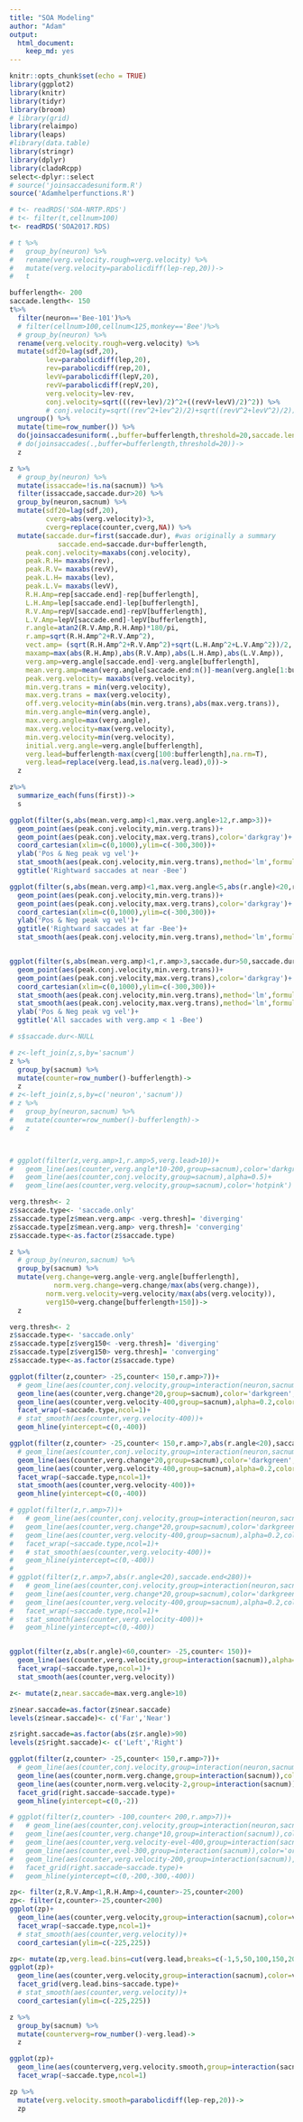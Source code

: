 ```yaml
---
title: "SOA Modeling"
author: "Adam"
output: 
  html_document: 
    keep_md: yes
---
```


```r
knitr::opts_chunk$set(echo = TRUE)
library(ggplot2)
library(knitr)
library(tidyr)
library(broom)
# library(grid)
library(relaimpo)
library(leaps)
#library(data.table)
library(stringr)
library(dplyr)
library(cladoRcpp)
select<-dplyr::select
# source('joinsaccadesuniform.R')
source('Adamhelperfunctions.R')
```

```r
# t<- readRDS('SOA-NRTP.RDS')
# t<- filter(t,cellnum>100)
t<- readRDS('SOA2017.RDS)
```

```r
# t %>%
#   group_by(neuron) %>%
#   rename(verg.velocity.rough=verg.velocity) %>%
#   mutate(verg.velocity=parabolicdiff(lep-rep,20))->
#   t

bufferlength<- 200
saccade.length<- 150
t%>%
  filter(neuron=='Bee-101')%>%
  # filter(cellnum>100,cellnum<125,monkey=='Bee')%>%
  # group_by(neuron) %>%
  rename(verg.velocity.rough=verg.velocity) %>%
  mutate(sdf20=lag(sdf,20),
         lev=parabolicdiff(lep,20),
         rev=parabolicdiff(rep,20),
         levV=parabolicdiff(lepV,20),
         revV=parabolicdiff(repV,20),
         verg.velocity=lev-rev,
         conj.velocity=sqrt(((rev+lev)/2)^2+((revV+levV)/2)^2)) %>%
         # conj.velocity=sqrt((rev^2+lev^2)/2)+sqrt((revV^2+levV^2)/2)) %>%
  ungroup() %>%
  mutate(time=row_number()) %>%
  do(joinsaccadesuniform(.,buffer=bufferlength,threshold=20,saccade.length=saccade.length))->
  # do(joinsaccades(.,buffer=bufferlength,threshold=20))->
  z

z %>%
  # group_by(neuron) %>%
  mutate(issaccade=!is.na(sacnum)) %>%
  filter(issaccade,saccade.dur>20) %>%
  group_by(neuron,sacnum) %>%
  mutate(sdf20=lag(sdf,20),
         cverg=abs(verg.velocity)>3,
         cverg=replace(counter,cverg,NA)) %>%
  mutate(saccade.dur=first(saccade.dur), #was originally a summary
            saccade.end=saccade.dur+bufferlength,
    peak.conj.velocity=maxabs(conj.velocity),
    peak.R.H= maxabs(rev),
    peak.R.V= maxabs(revV),
    peak.L.H= maxabs(lev),
    peak.L.V= maxabs(levV),
    R.H.Amp=rep[saccade.end]-rep[bufferlength],
    L.H.Amp=lep[saccade.end]-lep[bufferlength],
    R.V.Amp=repV[saccade.end]-repV[bufferlength],
    L.V.Amp=lepV[saccade.end]-lepV[bufferlength],
    r.angle=atan2(R.V.Amp,R.H.Amp)*180/pi,
    r.amp=sqrt(R.H.Amp^2+R.V.Amp^2),
    vect.amp= (sqrt(R.H.Amp^2+R.V.Amp^2)+sqrt(L.H.Amp^2+L.V.Amp^2))/2,
    maxamp=max(abs(R.H.Amp),abs(R.V.Amp),abs(L.H.Amp),abs(L.V.Amp)),
    verg.amp=verg.angle[saccade.end]-verg.angle[bufferlength],
    mean.verg.amp=mean(verg.angle[saccade.end:n()]-mean(verg.angle[1:bufferlength])),
    peak.verg.velocity= maxabs(verg.velocity),
    min.verg.trans = min(verg.velocity),
    max.verg.trans = max(verg.velocity),
    off.verg.velocity=min(abs(min.verg.trans),abs(max.verg.trans)),
    min.verg.angle=min(verg.angle),
    max.verg.angle=max(verg.angle),
    max.verg.velocity=max(verg.velocity),
    min.verg.velocity=min(verg.velocity),
    initial.verg.angle=verg.angle[bufferlength],
    verg.lead=bufferlength-max(cverg[100:bufferlength],na.rm=T),
    verg.lead=replace(verg.lead,is.na(verg.lead),0))->
  z

z%>%
  summarize_each(funs(first))->
  s

```

```r

ggplot(filter(s,abs(mean.verg.amp)<1,max.verg.angle>12,r.amp>3))+
  geom_point(aes(peak.conj.velocity,min.verg.trans))+
  geom_point(aes(peak.conj.velocity,max.verg.trans),color='darkgray')+
  coord_cartesian(xlim=c(0,1000),ylim=c(-300,300))+
  ylab('Pos & Neg peak vg vel')+
  stat_smooth(aes(peak.conj.velocity,min.verg.trans),method='lm',formula='y~poly(x,2)')+
  ggtitle('Rightward saccades at near -Bee')

ggplot(filter(s,abs(mean.verg.amp)<1,max.verg.angle<5,abs(r.angle)<20,r.amp>3))+
  geom_point(aes(peak.conj.velocity,min.verg.trans))+
  geom_point(aes(peak.conj.velocity,max.verg.trans),color='darkgray')+
  coord_cartesian(xlim=c(0,1000),ylim=c(-300,300))+
  ylab('Pos & Neg peak vg vel')+
  ggtitle('Rightward saccades at far -Bee')+
  stat_smooth(aes(peak.conj.velocity,min.verg.trans),method='lm',formula='y~poly(x,2)')


ggplot(filter(s,abs(mean.verg.amp)<1,r.amp>3,saccade.dur>50,saccade.dur<300))+
  geom_point(aes(peak.conj.velocity,min.verg.trans))+
  geom_point(aes(peak.conj.velocity,max.verg.trans),color='darkgray')+
  coord_cartesian(xlim=c(0,1000),ylim=c(-300,300))+ 
  stat_smooth(aes(peak.conj.velocity,min.verg.trans),method='lm',formula='y~poly(x,2)')+
  stat_smooth(aes(peak.conj.velocity,max.verg.trans),method='lm',formula='y~poly(x,2)')+
  ylab('Pos & Neg peak vg vel')+
  ggtitle('All saccades with verg.amp < 1 -Bee')
```

```r
# s$saccade.dur<-NULL

# z<-left_join(z,s,by='sacnum')
z %>% 
  group_by(sacnum) %>% 
  mutate(counter=row_number()-bufferlength)-> 
  z
# z<-left_join(z,s,by=c('neuron','sacnum'))
# z %>% 
#   group_by(neuron,sacnum) %>% 
#   mutate(counter=row_number()-bufferlength)-> 
#   z



# ggplot(filter(z,verg.amp>1,r.amp>5,verg.lead>10))+
#   geom_line(aes(counter,verg.angle*10-200,group=sacnum),color='darkgreen')+
#   geom_line(aes(counter,conj.velocity,group=sacnum),alpha=0.5)+
#   geom_line(aes(counter,verg.velocity,group=sacnum),color='hotpink')

verg.thresh<- 2
z$saccade.type<- 'saccade.only'
z$saccade.type[z$mean.verg.amp< -verg.thresh]= 'diverging'
z$saccade.type[z$mean.verg.amp> verg.thresh]= 'converging'
z$saccade.type<-as.factor(z$saccade.type)

z %>% 
  # group_by(neuron,sacnum) %>% 
  group_by(sacnum) %>% 
  mutate(verg.change=verg.angle-verg.angle[bufferlength],
           norm.verg.change=verg.change/max(abs(verg.change)),
         norm.verg.velocity=verg.velocity/max(abs(verg.velocity)),
         verg150=verg.change[bufferlength+150])->
  z

verg.thresh<- 2
z$saccade.type<- 'saccade.only'
z$saccade.type[z$verg150< -verg.thresh]= 'diverging'
z$saccade.type[z$verg150> verg.thresh]= 'converging'
z$saccade.type<-as.factor(z$saccade.type)
```

```r
ggplot(filter(z,counter> -25,counter< 150,r.amp>7))+
  # geom_line(aes(counter,conj.velocity,group=interaction(neuron,sacnum)),alpha=0.2)+
  geom_line(aes(counter,verg.change*20,group=sacnum),color='darkgreen',alpha=0.2)+
  geom_line(aes(counter,verg.velocity-400,group=sacnum),alpha=0.2,color='hotpink')+
  facet_wrap(~saccade.type,ncol=1)+
  # stat_smooth(aes(counter,verg.velocity-400))+
  geom_hline(yintercept=c(0,-400))

ggplot(filter(z,counter> -25,counter< 150,r.amp>7,abs(r.angle<20),saccade.end<280))+
  # geom_line(aes(counter,conj.velocity,group=interaction(neuron,sacnum)),alpha=0.2)+
  geom_line(aes(counter,verg.change*20,group=sacnum),color='darkgreen',alpha=0.2)+
  geom_line(aes(counter,verg.velocity-400,group=sacnum),alpha=0.2,color='hotpink')+
  facet_wrap(~saccade.type,ncol=1)+
  stat_smooth(aes(counter,verg.velocity-400))+
  geom_hline(yintercept=c(0,-400))

# ggplot(filter(z,r.amp>7))+
#   # geom_line(aes(counter,conj.velocity,group=interaction(neuron,sacnum)),alpha=0.2)+
#   geom_line(aes(counter,verg.change*20,group=sacnum),color='darkgreen',alpha=0.2)+
#   geom_line(aes(counter,verg.velocity-400,group=sacnum),alpha=0.2,color='hotpink')+
#   facet_wrap(~saccade.type,ncol=1)+
#   # stat_smooth(aes(counter,verg.velocity-400))+
#   geom_hline(yintercept=c(0,-400))
# 
# ggplot(filter(z,r.amp>7,abs(r.angle<20),saccade.end<280))+
#   # geom_line(aes(counter,conj.velocity,group=interaction(neuron,sacnum)),alpha=0.2)+
#   geom_line(aes(counter,verg.change*20,group=sacnum),color='darkgreen',alpha=0.2)+
#   geom_line(aes(counter,verg.velocity-400,group=sacnum),alpha=0.2,color='hotpink')+
#   facet_wrap(~saccade.type,ncol=1)+
#   stat_smooth(aes(counter,verg.velocity-400))+
#   geom_hline(yintercept=c(0,-400))



```

```r
ggplot(filter(z,abs(r.angle)<60,counter> -25,counter< 150))+
  geom_line(aes(counter,verg.velocity,group=interaction(sacnum)),alpha=0.2,color='hotpink')+
  facet_wrap(~saccade.type,ncol=1)+
  stat_smooth(aes(counter,verg.velocity))

z<- mutate(z,near.saccade=max.verg.angle>10)

z$near.saccade=as.factor(z$near.saccade)
levels(z$near.saccade)<- c('Far','Near')

z$right.saccade=as.factor(abs(z$r.angle)>90)
levels(z$right.saccade)<- c('Left','Right')

ggplot(filter(z,counter> -25,counter< 150,r.amp>7))+
  # geom_line(aes(counter,conj.velocity,group=interaction(neuron,sacnum)),alpha=0.2)+
  geom_line(aes(counter,norm.verg.change,group=interaction(sacnum)),color='darkgreen',alpha=1/20)+
  geom_line(aes(counter,norm.verg.velocity-2,group=interaction(sacnum)),alpha=1/20,color='hotpink')+
  facet_grid(right.saccade~saccade.type)+
  geom_hline(yintercept=c(0,-2))

# ggplot(filter(z,counter> -100,counter< 200,r.amp>7))+
#   # geom_line(aes(counter,conj.velocity,group=interaction(neuron,sacnum)),alpha=0.2)+
#   geom_line(aes(counter,verg.change*10,group=interaction(sacnum)),color='darkgreen',alpha=1)+
#   geom_line(aes(counter,verg.velocity-evel-400,group=interaction(sacnum)),color='orange',alpha=1)+
#   geom_line(aes(counter,evel-300,group=interaction(sacnum)),color='orange',alpha=1)+
#   geom_line(aes(counter,verg.velocity-200,group=interaction(sacnum)),alpha=1,color='hotpink')+
#   facet_grid(right.saccade~saccade.type)+
#   geom_hline(yintercept=c(0,-200,-300,-400))
```

```r
zp<- filter(z,R.V.Amp<1,R.H.Amp>4,counter>-25,counter<200)
zp<- filter(z,counter>-25,counter<200)
ggplot(zp)+
  geom_line(aes(counter,verg.velocity,group=interaction(sacnum),color=verg.lead),alpha=0.2)+
  facet_wrap(~saccade.type,ncol=1)+
  # stat_smooth(aes(counter,verg.velocity))+
  coord_cartesian(ylim=c(-225,225))

zp<- mutate(zp,verg.lead.bins=cut(verg.lead,breaks=c(-1,5,50,100,150,200,250)))
ggplot(zp)+
  geom_line(aes(counter,verg.velocity,group=interaction(sacnum),color=verg.lead),alpha=0.2)+
  facet_grid(verg.lead.bins~saccade.type)+
  # stat_smooth(aes(counter,verg.velocity))+
  coord_cartesian(ylim=c(-225,225))

z %>%
  group_by(sacnum) %>%
  mutate(counterverg=row_number()-verg.lead)->
  z

ggplot(zp)+
  geom_line(aes(counterverg,verg.velocity.smooth,group=interaction(sacnum)),alpha=0.2)+
  facet_wrap(~saccade.type,ncol=1)

zp %>%
  mutate(verg.velocity.smooth=parabolicdiff(lep-rep,20))->
  zp
```